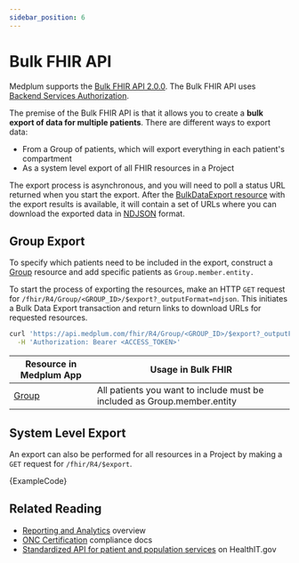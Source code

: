 ```yaml
---
sidebar_position: 6
---
```



# Bulk FHIR API

Medplum supports the [Bulk FHIR API 2.0.0](https://hl7.org/fhir/uv/bulkdata/STU2/). The Bulk FHIR API uses [Backend Services Authorization](https://www.hl7.org/fhir/smart-app-launch/backend-services.html).

The premise of the Bulk FHIR API is that it allows you to create a **bulk export of data for multiple patients**. There are different ways to export data:

- From a Group of patients, which will export everything in each patient's compartment
- As a system level export of all FHIR resources in a Project

The export process is asynchronous, and you will need to poll a status URL returned when you start the export. After the [BulkDataExport resource](/docs/api/fhir/medplum/bulkdataexport) with the export results is available, it will contain a set of URLs where you can download the exported data in [NDJSON][ndjson] format.

[ndjson]: https://jsonlines.org/

## Group Export

To specify which patients need to be included in the export, construct a [Group](/docs/api/fhir/resources/group) resource and add specific patients as `Group.member.entity.`

To start the process of exporting the resources, make an HTTP `GET` request for `/fhir/R4/Group/<GROUP_ID>/$export?_outputFormat=ndjson`. This initiates a Bulk Data Export transaction and return links to download URLs for requested resources.

```bash
curl 'https://api.medplum.com/fhir/R4/Group/<GROUP_ID>/$export?_outputFormat=ndjson' \
  -H 'Authorization: Bearer <ACCESS_TOKEN>'
```

| Resource in Medplum App                | Usage in Bulk FHIR                                                       |
| -------------------------------------- | ------------------------------------------------------------------------ |
| [Group](https://app.medplum.com/Group) | All patients you want to include must be included as Group.member.entity |

## System Level Export

An export can also be performed for all resources in a Project by making a `GET` request for `/fhir/R4/$export`.

<MedplumCodeBlock language="py" showLineNumbers>
  {ExampleCode}
</MedplumCodeBlock>

## Related Reading

- [Reporting and Analytics](/docs/analytics) overview
- [ONC Certification](/docs/compliance/onc) compliance docs
- [Standardized API for patient and population services](https://www.healthit.gov/test-method/standardized-api-patient-and-population-services) on HealthIT.gov
